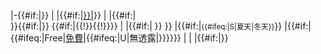 |-{{#if:{{{bg|}}}|{{fb bg}}}}
|{{{n}}}
|{{#if:{{{pos|}}}|[[{{Fb position|{{{pos}}}}}|{{{pos}}}]]}}
|{{{p}}}
|{{#if:{{{ni|}}}|{{fb flag|{{{ni}}}}}<br />}}{{#if:{{{nb|}}}|{{fb flag|{{{nb}}}}}}}<!--
-->{{#if:{{{age|}}}|{{!}}{{!}}{{{age}}}}}
|{{{st}}}
|{{#if:{{{nc|}}}|{{fb team {{{nc}}}|oc={{#if:{{{tc|}}}|{{{tc}}} }} }} }}
|{{#if:{{{w|}}}|<small>{{#ifeq:{{{w}}}|S|夏天|冬天}}</small>}}
|{{#if:{{{f|}}}|{{#ifeq:{{{f}}}|Free|[[轉會 (足球)|免費]]|{{#ifeq:{{{f}}}|U|無透露|{{{f}}}}}}}}}
|{{{a}}}
|{{{g}}}
|{{#if:{{{os|}}}|<small>{{{os}}}</small>}}<!--
--><noinclude>
{{template doc}}
<!-- Add categories and interwikis to the /doc subpage, not here! -->
</noinclude>